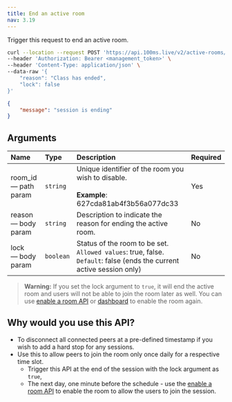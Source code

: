 ```yaml
---
title: End an active room
nav: 3.19
---
```


Trigger this request to end an active room.

<PostRequest title="https://api.100ms.live/v2/active-rooms/<room_id>/end-room" />
<Request id="req-0">

```bash
curl --location --request POST 'https://api.100ms.live/v2/active-rooms/<room_id>/end-room' \
--header 'Authorization: Bearer <management_token>' \
--header 'Content-Type: application/json' \
--data-raw '{
    "reason": "Class has ended",
    "lock": false
}'
```

</Request>
<ResponseBox id="res-0" status="200 OK">

```json
{
    "message": "session is ending"
}
```

</ResponseBox>

## Arguments

| Name                       | Type      | Description                                                                                                                    | Required |
| :------------------------- | :-------- | :----------------------------------------------------------------------------------------------------------------------------- | :------- |
| room_id <br/> — path param | `string`  | Unique identifier of the room you wish to disable. <br/><br/>**Example**: 627cda81ab4f3b56a077dc33                             | Yes      |
| reason <br/> — body param  | `string`  | Description to indicate the reason for ending the active room.                                                                 | No       |
| lock <br/> — body param    | `boolean` | Status of the room to be set. <br/>`Allowed values`: true, false. <br/>`Default`: false (ends the current active session only) | No       |

> **Warning:** If you set the lock argument to `true`, it will end the active room and users will not be able to join the room later as well. You can use [enable a room API](/server-side/v2/Rooms/disable-or-enable) or [dashboard](https://dashboard.100ms.live/rooms) to enable the room again.

## Why would you use this API?

-   To disconnect all connected peers at a pre-defined timestamp if you wish to add a hard stop for any sessions.
-   Use this to allow peers to join the room only once daily for a respective time slot.
    -   Trigger this API at the end of the session with the lock argument as `true`,
    -   The next day, one minute before the schedule - use the [enable a room API](/server-side/v2/Rooms/disable-or-enable) to enable the room to allow the users to join the session.
